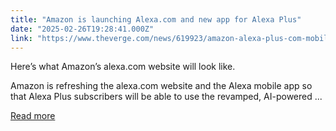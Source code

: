 ```yaml
---
title: "Amazon is launching Alexa.com and new app for Alexa Plus"
date: "2025-02-26T19:28:41.000Z"
link: "https://www.theverge.com/news/619923/amazon-alexa-plus-com-mobile-app"
---
```


Here’s what Amazon’s alexa.com website will look like.

Amazon is refreshing the alexa.com website and the Alexa mobile app so that Alexa Plus subscribers will be able to use the revamped, AI-powered ...

[Read more](https://www.theverge.com/news/619923/amazon-alexa-plus-com-mobile-app)
